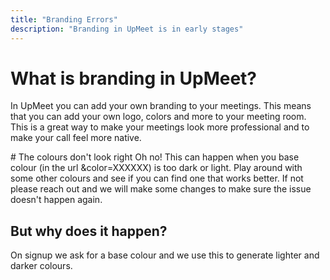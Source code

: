 ```yaml
---
title: "Branding Errors"
description: "Branding in UpMeet is in early stages"
---
```


# What is branding in UpMeet?
In UpMeet you can add your own branding to your meetings. This means that you can add your own logo, colors and more to your meeting room. This is a great way to make your meetings look more professional and to make your call feel more native.

# The colours don't look right
Oh no! This can happen when you base colour (in the url &color=XXXXXX) is too dark or light. Play around with some other colours and see if you can find one that works better. If not please reach out and we will make some changes to make sure the issue doesn't happen again.

## But why does it happen?
On signup we ask for a base colour and we use this to generate lighter and darker colours. 